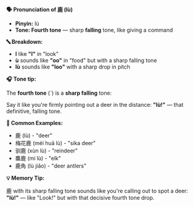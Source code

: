 **🗣️ Pronunciation of 鹿 (lù)**

- **Pinyin:** lù
- **Tone: Fourth tone** — sharp **falling** tone, like giving a command

**🔤 Breakdown:**

- **l** like **"l"** in "look"
- **ù** sounds like **"oo"** in "food" but with a sharp falling tone
- **lù** sounds like **"loo"** with a sharp drop in pitch

**🎧 Tone tip:**

The **fourth tone** (ˋ) is a **sharp falling** tone:

Say it like you're firmly pointing out a deer in the distance: **"lù!"** — that definitive, falling
tone.

**📝 Common Examples:**

- 鹿 (lù) - "deer"
- 梅花鹿 (méi huā lù) - "sika deer"
- 驯鹿 (xùn lù) - "reindeer"
- 麋鹿 (mí lù) - "elk"
- 鹿角 (lù jiǎo) - "deer antlers"

**💡 Memory Tip:**

鹿 with its sharp falling tone sounds like you're calling out to spot a deer: **"lù!"** — like
"Look!" but with that decisive fourth tone drop.
